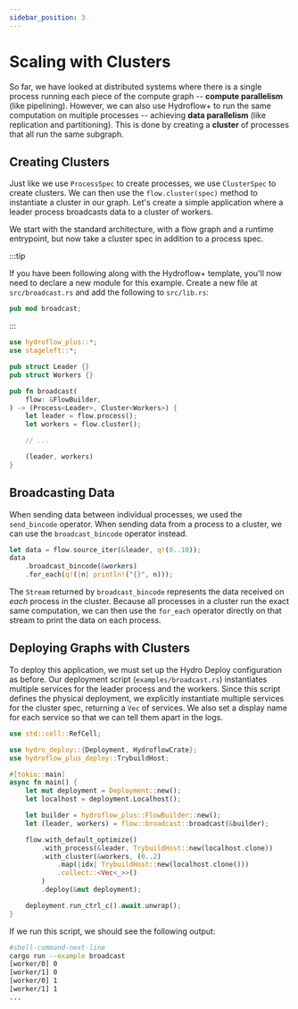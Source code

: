 ```yaml
---
sidebar_position: 3
---
```


# Scaling with Clusters
So far, we have looked at distributed systems where there is a single process running each piece of the compute graph -- **compute parallelism** (like pipelining). However, we can also use Hydroflow+ to run the same computation on multiple processes -- achieving **data parallelism** (like replication and partitioning). This is done by creating a **cluster** of processes that all run the same subgraph.

## Creating Clusters
Just like we use `ProcessSpec` to create processes, we use `ClusterSpec` to create clusters. We can then use the `flow.cluster(spec)` method to instantiate a cluster in our graph. Let's create a simple application where a leader process broadcasts data to a cluster of workers.

We start with the standard architecture, with a flow graph and a runtime entrypoint, but now take a cluster spec in addition to a process spec.

:::tip

If you have been following along with the Hydroflow+ template, you'll now need to declare a new module for this example. Create a new file at `src/broadcast.rs` and add the following to `src/lib.rs`:

```rust title="src/lib.rs"
pub mod broadcast;
```

:::


```rust title="src/broadcast.rs"
use hydroflow_plus::*;
use stageleft::*;

pub struct Leader {}
pub struct Workers {}

pub fn broadcast(
    flow: &FlowBuilder,
) -> (Process<Leader>, Cluster<Workers>) {
    let leader = flow.process();
    let workers = flow.cluster();

    // ...

    (leader, workers)
}
```

## Broadcasting Data
When sending data between individual processes, we used the `send_bincode` operator. When sending data from a process to a cluster, we can use the `broadcast_bincode` operator instead.

```rust
let data = flow.source_iter(&leader, q!(0..10));
data
    .broadcast_bincode(&workers)
    .for_each(q!(|n| println!("{}", n)));
```

The `Stream` returned by `broadcast_bincode` represents the data received on _each_ process in the cluster. Because all processes in a cluster run the exact same computation, we can then use the `for_each` operator directly on that stream to print the data on each process.

## Deploying Graphs with Clusters
To deploy this application, we must set up the Hydro Deploy configuration as before. Our deployment script (`examples/broadcast.rs`) instantiates multiple services for the leader process and the workers. Since this script defines the physical deployment, we explicitly instantiate multiple services for the cluster spec, returning a `Vec` of services. We also set a display name for each service so that we can tell them apart in the logs.

```rust title="examples/broadcast.rs"
use std::cell::RefCell;

use hydro_deploy::{Deployment, HydroflowCrate};
use hydroflow_plus_deploy::TrybuildHost;

#[tokio::main]
async fn main() {
    let mut deployment = Deployment::new();
    let localhost = deployment.Localhost();

    let builder = hydroflow_plus::FlowBuilder::new();
    let (leader, workers) = flow::broadcast::broadcast(&builder);

    flow.with_default_optimize()
        .with_process(&leader, TrybuildHost::new(localhost.clone))
        .with_cluster(&workers, (0..2)
            .map(|idx| TrybuildHost::new(localhost.clone()))
            .collect::<Vec<_>>()
        )
        .deploy(&mut deployment);

    deployment.run_ctrl_c().await.unwrap();
}
```

If we run this script, we should see the following output:

```bash
#shell-command-next-line
cargo run --example broadcast
[worker/0] 0
[worker/1] 0
[worker/0] 1
[worker/1] 1
...
```
